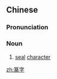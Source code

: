 ==Chinese==
{{zh-forms}}

===Pronunciation===
{{zh-pron
|m=zhuànzì
|c=syun6 zi6
|cat=n
}}

===Noun===
{{zh-noun}}

# [[seal]] [[character]] {{gloss|a style of calligraphy}}

[[zh:篆字]]